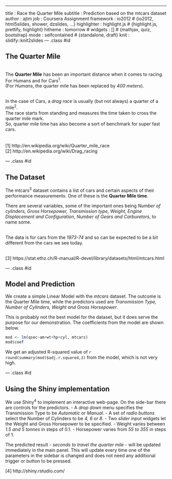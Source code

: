 ---
title       : Race the Quarter Mile
subtitle    : Prediction based on the mtcars dataset
author      : ajtm
job         : Coursera Assignment
framework   : io2012        # {io2012, html5slides, shower, dzslides, ...}
highlighter : highlight.js  # {highlight.js, prettify, highlight}
hitheme     : tomorrow      # 
widgets     : []            # {mathjax, quiz, bootstrap}
mode        : selfcontained # {standalone, draft}
knit        : slidify::knit2slides
--- .class #id

<style>
.title-slide {
  background-color: #bbbbbb; /* #EDE0CF; ; #CA9F9D*/
}
</style>
<style>
.class {
  background-color: #bbbbbb; /* #EDE0CF; ; #CA9F9D*/
}
</style>
<style>
em {
  font-style: italic
}
</style><style>
strong {
  font-weight: bold
}
</style>
<style>
sup {
    vertical-align: super;
    font-size: smaller;
} 
</style>

## The Quarter Mile

<br/>
The <strong>Quarter Mile</strong> has been an important distance when it comes
to racing. <br/>For Humans and for Cars<sup>1</sup>.
<br/>(For <em>Humans</em>, the quarter mile has been replaced by
<em>400 meters</em>).


<br/>
In the case of Cars, a <em>drag race</em> is usually (but not always) a
quarter of a mile<sup>2</sup>.
<br/>The race starts from standing and measures the time taken
to cross the quarter mile mark.
<br/>So, quarter mile time has also become a sort of
benchmark for super fast cars.
<br/>
<br/>
<br/>
[1] http://en.wikipedia.org/wiki/Quarter_mile_race
<br/>[2] http://en.wikipedia.org/wiki/Drag_racing

--- .class #id 

## The Dataset

The mtcars<sup>3</sup> dataset contains a list of cars and certain aspects
of their performance measurements. One of these is the <strong>Quarter Mile
time</strong>.
<br/>

There are several variables, some of the important ones being <em>Number of
cylinders, Gross Horsepower, Transmission type, Weight, Engine 
Displacement and Configuration, Number of Gears and Carburetors</em>, to
name some.

<br/>
The data is for cars from the <em>1973-74</em> and so can be expected to
be a bit different from the cars we see today.
</br>
</br>

[3] https://stat.ethz.ch/R-manual/R-devel/library/datasets/html/mtcars.html

--- .class #id

## Model and Prediction

We create a simple Linear Model with the <em>mtcars</em> dataset. The outcome
is the Quarter Mile time, while the predictors used are <em>Transmission
Type, Number of Cylinders, Weight and Gross Horsepower</em>.

This is probably not the best model for the dataset, but it does serve the
purpose for our demonstration. The coefficients from the model are shown below.

```r
mod <- lm(qsec~am+wt+hp+cyl, mtcars)
mod$coef
```

We get an adjusted R-squared value of `r round(summary(mod)$adj.r.squared,3)`
from the model, which is not very high.

--- .class #id

## Using the Shiny implementation

We use Shiny<sup>4</sup> to implement an interactive web-page. On the side-bar
there are controls for the predictors.
- A *drop down* menu specifies the
Transmission Type to be <em>Automatic</em> or <em>Manual</em>.
- A set of
*radio buttons* select the Number of Cylinders to be <em>4, 6 or 8</em>.
- Two <em>slider input</em> widgets let the Weight and Gross Horsepower to be
specified.
    - Weight varies between <em>1.5 and 5 tonnes</em> in steps of 0.1.
    - Horsepower varies from <em>55 to 355</em> in steps of 1.

The predicted result - <em>seconds to travel the quarter mile</em> - will
be updated immediately in the main panel. This will update every time one
of the parameters in the sidebar is changed and does not need any additional
trigger or button to be pressed.

[4] http://shiny.rstudio.com/


